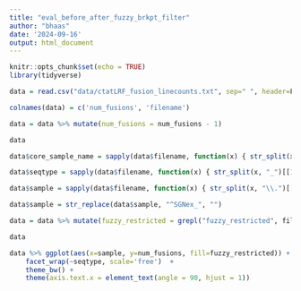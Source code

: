 ```yaml
---
title: "eval_before_after_fuzzy_brkpt_filter"
author: "bhaas"
date: '2024-09-16'
output: html_document
---
```


```r
knitr::opts_chunk$set(echo = TRUE)
library(tidyverse)
```


```r

data = read.csv("data/ctatLRF_fusion_linecounts.txt", sep=" ", header=F)

colnames(data) = c('num_fusions', 'filename')

data = data %>% mutate(num_fusions = num_fusions - 1)

data
```



```r

data$core_sample_name = sapply(data$filename, function(x) { str_split(x, "_")[[1]][2]})

data$seqtype = sapply(data$filename, function(x) { str_split(x, "_")[[1]][3]})

data$sample = sapply(data$filename, function(x) { str_split(x, "\\.")[[1]][1]})

data$sample = str_replace(data$sample, "^SGNex_", "")

data = data %>% mutate(fuzzy_restricted = grepl("fuzzy_restricted", filename))

data
```


```r

data %>% ggplot(aes(x=sample, y=num_fusions, fill=fuzzy_restricted)) + geom_bar(stat='identity', position='dodge') +
    facet_wrap(~seqtype, scale='free')  + 
    theme_bw() +
    theme(axis.text.x = element_text(angle = 90, hjust = 1))



```












